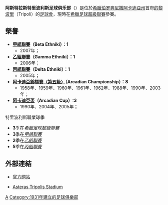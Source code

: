 {{noteTA|G1=足球
|1=zh-hans:特里波利斯; zh-hant:特里波利斯; zh-hk:卓普利斯
}}
{{Football club infobox
| clubname   = 卓普利斯<br />''Asteras Tripolis''
| image      = [[File:Asteras_Tripolis.svg|160 px]]
| fullname   = F.C. Asteras Tripolis
| nickname   = ''The yellow-blue''<br> ''Galacticos''
| colours    = Yellow / Blue
| founded    = 1931年
| ground     = [[新阿斯特拉斯特里波利斯球場|新阿斯特拉斯特里波利斯球場]]<br />（New Asteras Tripolis Stadium）
| city       = [[希臘|希臘]]，[[的黎波里_(希臘)|的黎波里]]
| capacity   = 15,000 人
| chairman   = Giorgos Borovilos
| manager    = Savvas Pantelidis
| league     = [[希臘足球超級聯賽|希臘足球超級聯賽]]
| season     = 2021–22
| position   = 希臘超，第 9 位
| website    = http://www.asterastripolis.gr/
| pattern_la1= _asteras1718h
| pattern_b1=_asteras1718h
| pattern_ra1=_asteras1718h
| pattern_sh1=_asteras1718hb
| pattern_so1= _asteras1718h
| leftarm1= 
| body1=  
| rightarm1= 
| shorts1= 
| socks1=

| pattern_la2=_asteras1718a
| pattern_b2= _asteras1718a
| pattern_ra2=_asteras1718a
| pattern_sh2= 
| pattern_so2= 
| leftarm2= 
| body2=
| rightarm2=
| shorts2=000000
| socks2= 000000
}}
'''阿斯特拉斯特里波利斯足球俱乐部'''（{{lang-el|'''ΠΑΕ Αστέρας Τρίπολης'''}}）是位於[[希臘|希臘]][[伯罗奔尼撒|伯罗奔尼撒]][[阿卡迪亞州|阿卡迪亞州]]首府[[的黎波里_(希臘)|的黎波里]]（Tripoli）的[[足球會|足球會]]，現時在[[希臘足球超級聯賽|希臘足球超級聯賽]]參賽。

==榮譽==
* '''[[希臘足球甲級聯賽|甲組聯賽]]（Beta Ethniki）：1'''  
**2007年；
*'''[[Gamma_Ethniki|乙組聯賽]]（Gamma Ethniki）：1'''  
**2006年；
*'''[[Delta_Ethniki|丙組聯賽]]（Delta Ethniki）：1''' 
**2005年；
*'''[[Local_football_championships_of_Greece|阿卡迪亞錦標賽〈第五級〉]]（Arcadian Championship）：8 ''' 
**1958年、1959年、1960年、1961年、1962年、1988年、1990年、2003年；
*'''[[阿卡迪亞盃|阿卡迪亞盃]]（Arcadian Cup）:3 ''' 
**1990年、2004年、2005年；

;特里波利斯職業球季 
*'''3'''季在''[[希臘足球超級聯賽|希臘足球超級聯賽]]''
*'''3'''季在''[[希臘足球甲級聯賽|甲組聯賽]]''
*'''2'''季在''[[希臘足球乙級聯賽|乙組聯賽]]''
*'''5'''季在''[[希臘足球丙級聯賽|丙組聯賽]]''

==外部連結==
*{{el}} [http://www.asterastripolis.gr/ 官方网站] {{Wayback|url=http://www.asterastripolis.gr/ |date=20100412050512 }}
*{{en}} [http://www.stadia.gr/tripoli/tripoli-gr.html Asteras Tripolis Stadium] {{Wayback|url=http://www.stadia.gr/tripoli/tripoli-gr.html |date=20100415155324 }} 

{{希臘超級足球聯賽}}

[[Category:希臘足球俱樂部|A]]
[[Category:1931年建立的足球俱樂部|Category:1931年建立的足球俱樂部]]